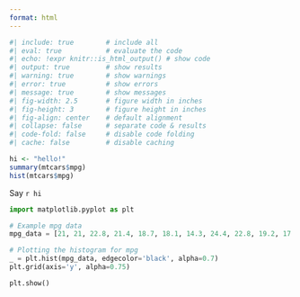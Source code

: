 ```yaml
---
format: html
---
```


```r
#| include: true        # include all
#| eval: true           # evaluate the code
#| echo: !expr knitr::is_html_output() # show code
#| output: true         # show results
#| warning: true        # show warnings
#| error: true          # show errors
#| message: true        # show messages
#| fig-width: 2.5       # figure width in inches
#| fig-height: 3        # figure height in inches
#| fig-align: center    # default alignment
#| collapse: false      # separate code & results
#| code-fold: false     # disable code folding
#| cache: false         # disable caching

hi <- "hello!"
summary(mtcars$mpg)
hist(mtcars$mpg)
```

Say `r hi`








```python
import matplotlib.pyplot as plt

# Example mpg data
mpg_data = [21, 21, 22.8, 21.4, 18.7, 18.1, 14.3, 24.4, 22.8, 19.2, 17.8, 16.4, 17.3, 15.2, 10.4, 10.4, 14.7, 32.4, 30.4, 33.9, 21.5, 15.5, 15.2, 13.3, 19.2, 27.3, 26, 30.4, 15.8, 19.7, 15, 21.4]

# Plotting the histogram for mpg
_ = plt.hist(mpg_data, edgecolor='black', alpha=0.7)
plt.grid(axis='y', alpha=0.75)

plt.show()
```